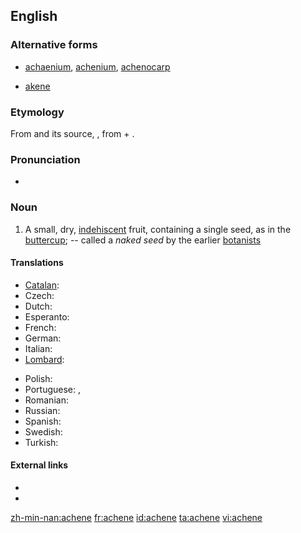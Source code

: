 ==English==
{{wikipedia}}

===Alternative forms===
* [[achaenium]], [[achenium]], [[achenocarp]]
* {{qualifier|alternative spelling}} [[akene]]

===Etymology===
From {{etyl|fr}} {{term|akène}} and its source, {{etyl|la}} {{term|achena}}, from {{etyl|grc}} {{term|ἀ-||a-|sc=polytonic|}} + {{term|χαίνω|sc=polytonic|tr=chainō||to gape}}.

===Pronunciation===
* {{a|UK}} {{IPA|/əˈkiːn/}}

===Noun===
{{en-noun}}

# {{botany}} A small, dry, [[indehiscent]] fruit, containing a single seed, as in the [[buttercup]]; -- called a ''naked seed'' by the earlier [[botanists]]

====Translations====
{{trans-top|small dry fruit}}
* [[Catalan]]: {{t-|ca|aqueni|m}}
* Czech: {{t-|cs|nažka|f}}
* Dutch: {{t-|nl|dopvrucht}}
* Esperanto: {{t-|eo|akeno|xs=Esperanto}}
* French: {{t+|fr|akène|m}}
* German: {{t+|de|Achäne|f}}
* Italian: {{t-|it|achenio|m}}
* [[Lombard]]: {{tø|lmo|achénio|m}}
{{trans-mid}}
* Polish: {{t-|pl|niełupka|f}}
* Portuguese: {{t+|pt|aquênio|m}},  {{t+|pt|aquénio|m}}
* Romanian: {{t+|ro|achenă|f}}
* Russian: {{t|ru|семянка|f|sc=Cyrl|tr=semjánka}}
* Spanish: {{t+|es|aquenio|m}}
* Swedish: {{t-|sv|nötfrukt|c}}
* Turkish: {{t+|tr|aken}}
{{trans-bottom}}

====External links====
* {{R:Century 1911}}
* {{R:OneLook}}

[[zh-min-nan:achene]]
[[fr:achene]]
[[id:achene]]
[[ta:achene]]
[[vi:achene]]